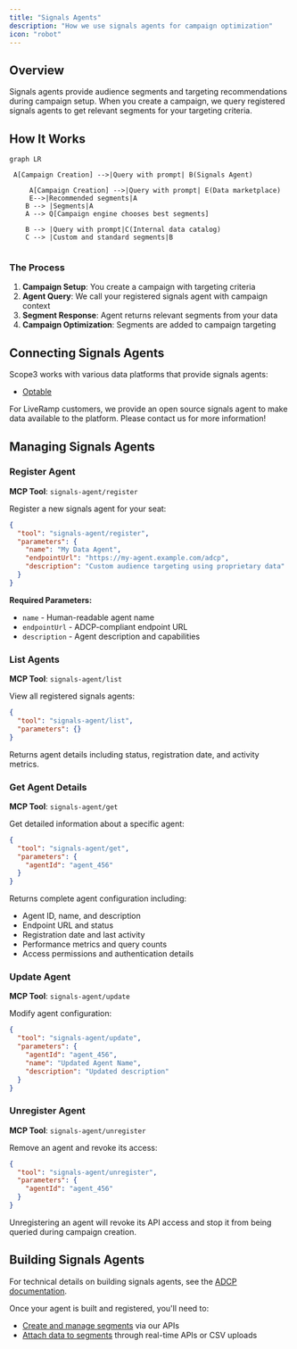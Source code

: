 ```yaml
---
title: "Signals Agents"
description: "How we use signals agents for campaign optimization"
icon: "robot"
---
```


## Overview

Signals agents provide audience segments and targeting recommendations during campaign setup. When you create a campaign, we query registered signals agents to get relevant segments for your targeting criteria.

## How It Works

```mermaid
graph LR

 A[Campaign Creation] -->|Query with prompt| B(Signals Agent)

     A[Campaign Creation] -->|Query with prompt| E(Data marketplace)
     E-->|Recommended segments|A
    B --> |Segments|A
    A --> Q[Campaign engine chooses best segments]
    
    B --> |Query with prompt|C(Internal data catalog)
    C --> |Custom and standard segments|B


```

### The Process

1. **Campaign Setup**: You create a campaign with targeting criteria
2. **Agent Query**: We call your registered signals agent with campaign context
3. **Segment Response**: Agent returns relevant segments from your data
4. **Campaign Optimization**: Segments are added to campaign targeting

## Connecting Signals Agents

Scope3 works with various data platforms that provide signals agents:
- [Optable](https://www.optable.co)

For LiveRamp customers, we provide an open source signals agent to make data available to the platform. Please contact us for more information!

## Managing Signals Agents

### Register Agent

**MCP Tool**: `signals-agent/register`

Register a new signals agent for your seat:

```json
{
  "tool": "signals-agent/register",
  "parameters": {
    "name": "My Data Agent",
    "endpointUrl": "https://my-agent.example.com/adcp",
    "description": "Custom audience targeting using proprietary data"
  }
}
```

**Required Parameters:**
- `name` - Human-readable agent name
- `endpointUrl` - ADCP-compliant endpoint URL
- `description` - Agent description and capabilities

### List Agents

**MCP Tool**: `signals-agent/list`

View all registered signals agents:

```json
{
  "tool": "signals-agent/list",
  "parameters": {}
}
```

Returns agent details including status, registration date, and activity metrics.

### Get Agent Details

**MCP Tool**: `signals-agent/get`

Get detailed information about a specific agent:

```json
{
  "tool": "signals-agent/get", 
  "parameters": {
    "agentId": "agent_456"
  }
}
```

Returns complete agent configuration including:
- Agent ID, name, and description
- Endpoint URL and status
- Registration date and last activity
- Performance metrics and query counts
- Access permissions and authentication details

### Update Agent

**MCP Tool**: `signals-agent/update`

Modify agent configuration:

```json
{
  "tool": "signals-agent/update",
  "parameters": {
    "agentId": "agent_456",
    "name": "Updated Agent Name",
    "description": "Updated description"
  }
}
```

### Unregister Agent

**MCP Tool**: `signals-agent/unregister`

Remove an agent and revoke its access:

```json
{
  "tool": "signals-agent/unregister",
  "parameters": {
    "agentId": "agent_456"
  }
}
```

<Warning>
Unregistering an agent will revoke its API access and stop it from being queried during campaign creation.
</Warning>

## Building Signals Agents

For technical details on building signals agents, see the [ADCP documentation](https://adcontextprotocol.org/docs/signals/overview).

Once your agent is built and registered, you'll need to:

- [Create and manage segments](../partners/segment-management) via our APIs
- [Attach data to segments](../partners/data-attachment) through real-time APIs or CSV uploads